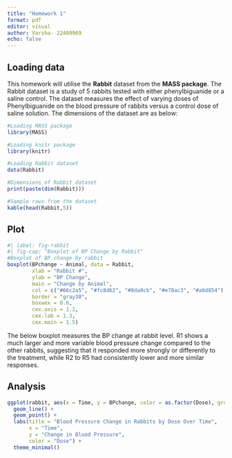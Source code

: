---
title: "Homework 1"
format: pdf
editor: visual
author: Varsha- 22409969
echo: false
---

## Loading data

This homework will utilise the **Rabbit** dataset from the **MASS package**. The Rabbit dataset is a study of 5 rabbits tested with either phenylbiguanide or a saline control. The dataset measures the effect of varying doses of Phenylbiguanide on the blood pressure of rabbits versus a control dose of saline solution. The dimensions of the dataset are as below:

```{r}
#Loading MASS package
library(MASS)

#Loading knitr package
library(knitr)

#Loading Rabbit dataset
data(Rabbit)

#Dimensions of Rabbit dataset
print(paste(dim(Rabbit)))

#Sample rows from the dataset
kable(head(Rabbit,5))
```

## Plot

```{r}
#| label: fig-rabbit
#| fig-cap: "Boxplot of BP Change by Rabbit"
#Boxplot of BP change by rabbit
boxplot(BPchange ~ Animal, data = Rabbit,
        xlab = "Rabbit #", 
        ylab = "BP Change",
        main = "Change by Animal",
        col = c("#66c2a5", "#fc8d62", "#8da0cb", "#e78ac3", "#a6d854"),
        border = "gray30",
        boxwex = 0.6,
        cex.axis = 1.2,
        cex.lab = 1.3,
        cex.main = 1.5)

```

The below boxplot measures the BP change at rabbit level. R1 shows a much larger and more variable blood pressure change compared to the other rabbits, suggesting that it responded more strongly or differently to the treatment, while R2 to R5 had consistently lower and more similar responses.

## Analysis

```{r}
ggplot(rabbit, aes(x = Time, y = BPchange, color = as.factor(Dose), group = Dose)) +
  geom_line() +
  geom_point() +
  labs(title = "Blood Pressure Change in Rabbits by Dose Over Time",
       x = "Time",
       y = "Change in Blood Pressure",
       color = "Dose") +
  theme_minimal()
```

